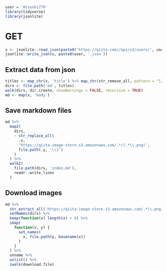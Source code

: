 ```r
user = 'Atsushi776'
library(tidyverse)
library(jsonlite)
```


# GET

```r
x <- jsonlite::read_json(paste0('https://qiita.com//api/v2/users/', user, '/items?per_page=100'))
jsonlite::write_json(x, paste0(user, '.json'))
```

## Extract data from json

```r
titles <- map_chr(x, 'title') %>% map_chr(str_remove_all, pattern = "[/:\"]")
dirs <- file.path('md', titles)
walk(dirs, dir.create, showWarnings = FALSE, recursive = TRUE)
md <- map(x, 'body')
```

## Save markdown files

```r
md %>%
  map2(
    dirs,
    ~ str_replace_all(
      .x,
      'https://qiita-image-store.s3.amazonaws.com/.*/(.*\\.png)',
      file.path(.y, '\\1')
    )
  ) %>%
  walk2(
    file.path(dirs, 'index.md'),
    readr::write_lines
  )
```


## Download images

```r
md %>%
  str_extract_all('https://qiita-image-store.s3.amazonaws.com/.*\\.png') %>%
  setNames(dirs) %>%
  keep(function(x) length(x) > 0) %>%
  imap(
    function(x, y) {
      set_names(
        x, file.path(y, basename(x))
      )
    }
  ) %>%
  unname %>%
  unlist() %>%
  iwalk(download.file)
```
